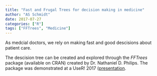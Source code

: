```yaml
---
title: "Fast and Frugal Trees for decision making in medicine"
author: "AS Schmidt"
date: 2017-07-27
categories: ["R"]
tags: ["FFTrees", "Medicine"]
---
```

As medcial doctors, we rely on making fast and good descisions about patient care. 



The descision tree can be created and explored through the *FFTrees* package (available on CRAN) created by Dr. Nathaniel D. Philips. The package was demonstrated at a UseR! 2017 ([presentation](https://channel9.msdn.com/Events/useR-international-R-User-conferences/useR-International-R-User-2017-Conference/FFTrees-An-R-package-to-create-visualise-and-use-fast-and-frugal-decision-trees).
